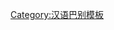 {{User language-4|zh-xinzhou|该用户能以'''[[:Category:zh-xinzhou-4 使用者|地道]]'''的'''[[:Category:zh-xinzhou 使用者|新洲話]]'''进行交流。|新洲話|13|9}}<noinclude>[[Category:汉语巴别模板]]</noinclude>